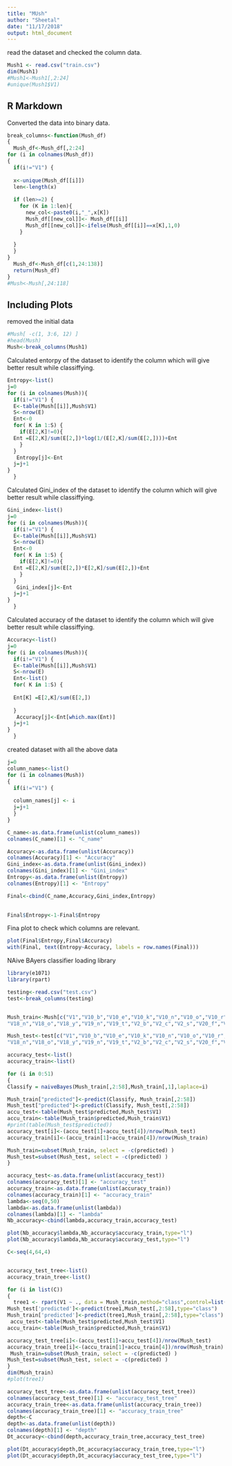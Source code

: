 ```yaml
---
title: "MUsh"
author: "Sheetal"
date: "11/17/2018"
output: html_document
---
```


read the dataset and checked the column data.

```r
Mush1 <- read.csv("train.csv")
dim(Mush1)
#Mush1<-Mush1[,2:24]
#unique(Mush1$V1)
```

## R Markdown

Converted the data into binary data.

```r

break_columns<-function(Mush_df)
{
  Mush_df<-Mush_df[,2:24]
for (i in colnames(Mush_df))
{
  if(i!="V1") {
 
  x<-unique(Mush_df[[i]])
  len<-length(x)
  
  if (len>=2) {
    for (K in 1:len){
      new_col<-paste0(i,"_",x[K])
      Mush_df[[new_col]]<- Mush_df[[i]]
      Mush_df[[new_col]]<-ifelse(Mush_df[[i]]==x[K],1,0)
    }
  
  }
  }
}
  Mush_df<-Mush_df[c(1,24:138)]
  return(Mush_df)
}
#Mush<-Mush[,24:118]
```

## Including Plots

removed the initial data 

```r
#Mush[ -c(1, 3:6, 12) ]
#head(Mush)
Mush<-break_columns(Mush1)


```

Calculated entorpy of the dataset to identify the column which will give better result while classiffying.

```r

Entropy<-list()
j=0
for (i in colnames(Mush)){
  if(i!="V1") {
  E<-table(Mush[[i]],Mush$V1)
  S<-nrow(E)
  Ent<-0
  for( K in 1:S) {
    if(E[2,K]!=0){
  Ent =E[2,K]/sum(E[2,])*log(1/(E[2,K]/sum(E[2,])))+Ent
    }
  }
   Entropy[j]<-Ent
  j=j+1
}
  }
```

Calculated Gini_index of the dataset to identify the column which will give better result while classiffying.


```r

Gini_index<-list()
j=0
for (i in colnames(Mush)){
  if(i!="V1") {
  E<-table(Mush[[i]],Mush$V1)
  S<-nrow(E)
  Ent<-0
  for( K in 1:S) {
    if(E[2,K]!=0){
  Ent =E[2,K]/sum(E[2,])*E[2,K]/sum(E[2,])+Ent
    }
  }
   Gini_index[j]<-Ent
  j=j+1
}
  }

```

Calculated accuracy of the dataset to identify the column which will give better result while classiffying.


```r
Accuracy<-list()
j=0
for (i in colnames(Mush)){
  if(i!="V1") {
  E<-table(Mush[[i]],Mush$V1)
  S<-nrow(E)
  Ent<-list()
  for( K in 1:S) {
    
  Ent[K] =E[2,K]/sum(E[2,])
    
  }
   Accuracy[j]<-Ent[which.max(Ent)]
  j=j+1
}
  }
```

created dataset with all the above data

```r
j=0
column_names<-list()
for (i in colnames(Mush))
{
  if(i!="V1") {
    
  column_names[j] <- i
  j=j+1
  }
}
```

```r
C_name<-as.data.frame(unlist(column_names))
colnames(C_name)[1] <- "C_name"
```

```r
Accuracy<-as.data.frame(unlist(Accuracy))
colnames(Accuracy)[1] <- "Accuracy"
Gini_index<-as.data.frame(unlist(Gini_index))
colnames(Gini_index)[1] <- "Gini_index"
Entropy<-as.data.frame(unlist(Entropy))
colnames(Entropy)[1] <- "Entropy"

```

```r
Final<-cbind(C_name,Accuracy,Gini_index,Entropy)
  
```

```r
Final$Entropy<-1-Final$Entropy
```

Fina plot to check which columns are relevant.

```r
plot(Final$Entropy,Final$Accuracy)
with(Final, text(Entropy~Accuracy, labels = row.names(Final)))

```

NAive BAyers classifier loading library

```r
library(e1071)
library(rpart)

```



```r



testing<-read.csv("test.csv")
test<-break_columns(testing)


Mush_train<-Mush[c("V1","V10_b","V10_e","V10_k","V10_n","V10_o","V10_r","V10_u","V12_c","V12_r","V13_k","V14_k","V15_b","V15_c","V15_e","V15_g","V15_n","V15_o","V15_y","V16_b","V16_c","V16_e","V16_g","V16_n","V16_o","V16_y",
"V18_n","V18_o","V18_y","V19_n","V19_t","V2_b","V2_c","V2_s","V20_f","V20_l","V20_n","V21_b","V21_h","V21_k","V21_n","V21_o","V21_r","V21_u","V21_y","V22_a","V22_n","V23_m","V23_p","V23_w","V3_g","V6_m","V6_n","V6_s","V6_y","V7_a","V8_w","V9_n")]

Mush_test<-test[c("V1","V10_b","V10_e","V10_k","V10_n","V10_o","V10_r","V10_u","V12_c","V12_r","V13_k","V14_k","V15_b","V15_c","V15_e","V15_g","V15_n","V15_o","V15_y","V16_b","V16_c","V16_e","V16_g","V16_n","V16_o","V16_y",
"V18_n","V18_o","V18_y","V19_n","V19_t","V2_b","V2_c","V2_s","V20_f","V20_l","V20_n","V21_b","V21_h","V21_k","V21_n","V21_o","V21_r","V21_u","V21_y","V22_a","V22_n","V23_m","V23_p","V23_w","V3_g","V6_m","V6_n","V6_s","V6_y","V7_a","V8_w","V9_n")]


```



```r

accuracy_test<-list()
accuracy_train<-list()

for (i in 0:51)
{
Classify = naiveBayes(Mush_train[,2:58],Mush_train[,1],laplace=i)

Mush_train["predicted"]<-predict(Classify, Mush_train[,2:58])
Mush_test["predicted"]<-predict(Classify, Mush_test[,2:58])
accu_test<-table(Mush_test$predicted,Mush_test$V1)
accu_train<-table(Mush_train$predicted,Mush_train$V1)
#print(table(Mush_test$predicted))
accuracy_test[i]<-(accu_test[1]+accu_test[4])/nrow(Mush_test)
accuracy_train[i]<-(accu_train[1]+accu_train[4])/nrow(Mush_train)

Mush_train=subset(Mush_train, select = -c(predicted) )
Mush_test=subset(Mush_test, select = -c(predicted) )
}

```

```r
accuracy_test<-as.data.frame(unlist(accuracy_test))
colnames(accuracy_test)[1] <- "accuracy_test"
accuracy_train<-as.data.frame(unlist(accuracy_train))
colnames(accuracy_train)[1] <- "accuracy_train"
lambda<-seq(0,50)
lambda<-as.data.frame(unlist(lambda))
colnames(lambda)[1] <- "lambda"
Nb_accuracy<-cbind(lambda,accuracy_train,accuracy_test)

```

```r
plot(Nb_accuracy$lambda,Nb_accuracy$accuracy_train,type="l")
plot(Nb_accuracy$lambda,Nb_accuracy$accuracy_test,type="l")
```

```r
C<-seq(4,64,4)


accuracy_test_tree<-list()
accuracy_train_tree<-list()

for (i in list(C))
{
  tree1 <- rpart(V1 ~ ., data = Mush_train,method="class",control=list(maxdepth = i))
Mush_test['predicted']<-predict(tree1,Mush_test[,2:58],type="class")
Mush_train['predicted']<-predict(tree1,Mush_train[,2:58],type="class")
 accu_test<-table(Mush_test$predicted,Mush_test$V1)
accu_train<-table(Mush_train$predicted,Mush_train$V1)

accuracy_test_tree[i]<-(accu_test[1]+accu_test[4])/nrow(Mush_test)
accuracy_train_tree[i]<-(accu_train[1]+accu_train[4])/nrow(Mush_train)
 Mush_train=subset(Mush_train, select = -c(predicted) )
Mush_test=subset(Mush_test, select = -c(predicted) ) 
}
dim(Mush_train)
#plot(tree1)
```



```r
accuracy_test_tree<-as.data.frame(unlist(accuracy_test_tree))
colnames(accuracy_test_tree)[1] <- "accuracy_test_tree"
accuracy_train_tree<-as.data.frame(unlist(accuracy_train_tree))
colnames(accuracy_train_tree)[1] <- "accuracy_train_tree"
depth<-C
depth<-as.data.frame(unlist(depth))
colnames(depth)[1] <- "depth"
Dt_accuracy<-cbind(depth,accuracy_train_tree,accuracy_test_tree)

```

```r
plot(Dt_accuracy$depth,Dt_accuracy$accuracy_train_tree,type="l")
plot(Dt_accuracy$depth,Dt_accuracy$accuracy_test_tree,type="l")
```

